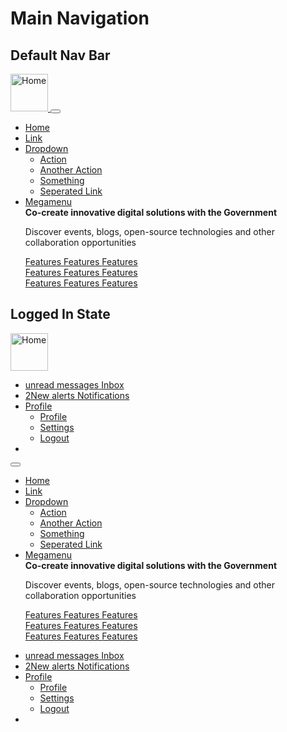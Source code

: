 
<Meta title="Components/Main Navigation/html" />

# Main Navigation

## Default Nav Bar

<Canvas>
  <Story name="Default">
    <nav class="sgds navbar navbar-expand-lg container">
      <a class="navbar-brand" href="#">
        <img
          src="https://digitalservice.ura.gov.sg/uds/img/svg/ura_logo_w_mission_left_color.svg"
          alt="Home"
          height="60"
        />
      </a>
      <button
        class="navbar-toggler"
        type="button"
        data-bs-toggle="collapse"
        data-bs-target="#navbarNav"
        aria-controls="navbarNav"
        aria-expanded="false"
        aria-label="Toggle navigation"
      >
        <i class="bi bi-list"></i>
      </button>
      <div class="collapse navbar-collapse" id="navbarNav">
        <ul class="navbar-nav">
          <li class="nav-item">
            <a class="nav-link" aria-current="page" href="#">
              Home
            </a>
          </li>
          <li class="nav-item">
            <a class="nav-link" aria-current="page" href="">
              Link
            </a>
          </li>
          <li class="nav-item sgds dropdown">
            <a
              class="nav-link sgds dropdown-toggle"
              href=""
              id="navbarDropdown"
              role="button"
              data-bs-toggle="dropdown"
              aria-expanded="false"
            >
              Dropdown<i class="bi bi-chevron-down"></i>
            </a>
            <ul class="dropdown-menu" aria-labelledby="navbarDropdown">
              <li>
                <a class="dropdown-item" href="">
                  Action
                </a>
              </li>
              <li>
                <a class="dropdown-item" href="">
                  Another Action
                </a>
              </li>
              <li>
                <a class="dropdown-item" href="">
                  Something
                </a>
              </li>
              <div class="dropdown-divider"></div>
              <li>
                <a class="dropdown-item" href="">
                  Seperated Link
                </a>
              </li>
            </ul>
          </li>
          <li class="nav-item sgds dropdown has-megamenu">
            <a
              class="nav-link sgds dropdown-toggle"
              href="#"
              id="megamenu"
              role="button"
              data-bs-toggle="dropdown"
              aria-expanded="false"
            >
              Megamenu<i class="bi bi-chevron-down"></i>
            </a>
            <div class="dropdown-menu megamenu p-3" aria-labelledby="megamenu">
              <div class="d-flex justify-content-start">
                <div>
                  <b>
                    Co-create innovative digital solutions with the Government
                  </b>
                  <p>
                    Discover events, blogs, open-source technologies and other
                    collaboration opportunities
                  </p>
                </div>
                <div>
                  <a class="dropdown-item" href="">
                    Features
                  </a>
                  <a class="dropdown-item" href="">
                    Features
                  </a>
                  <a class="dropdown-item" href="">
                    Features
                  </a>
                </div>
                <div>
                  <a class="dropdown-item" href="#">
                    Features
                  </a>
                  <a class="dropdown-item" href="#">
                    Features
                  </a>
                  <a class="dropdown-item" href="#">
                    Features
                  </a>
                </div>
                <div>
                  <a class="dropdown-item" href="#">
                    Features
                  </a>
                  <a class="dropdown-item" href="#">
                    Features
                  </a>
                  <a class="dropdown-item" href="#">
                    Features
                  </a>
                </div>
              </div>
            </div>
          </li>
        </ul>
      </div>
    </nav>
  </Story>
</Canvas>

## Logged In State

<Canvas>
  <Story name="Logged In">
    <nav class="sgds navbar navbar-expand-lg container">
      <a class="navbar-brand" href="#">
        <img
          src="https://digitalservice.ura.gov.sg/uds/img/svg/ura_logo_w_mission_left_color.svg"
          alt="Home"
          height="60"
        />
      </a>
      <ul class="navbar-nav ms-auto d-inline-flex d-lg-none flex-row">
        <li class="nav-item">
          <a class="nav-link" aria-current="page" href="#">
            <i class="bi bi-envelope h4 mb-0"></i>
            <span class="position-relative top-0 start-10 translate-middle p-2 bg-danger border border-light rounded-circle">
              <span class="visually-hidden">unread messages</span>
            </span>
            <span class="visually-hidden-focusable">Inbox</span>
          </a>
        </li>
        <li class="nav-item">
          <a class="nav-link" aria-current="page" href="#">
            <i class="bi bi-bell h4 mb-0"></i>
            <span class="position-relative top-0 start-10 translate-middle badge rounded-pill bg-danger">
              2<span class="visually-hidden">New alerts</span>
            </span>
            <span class="visually-hidden-focusable">Notifications</span>
          </a>
        </li>
        <li class="nav-item sgds dropdown">
          <a
            class="nav-link sgds dropdown-toggle"
            href=""
            id="navbarDropdown"
            role="button"
            data-bs-toggle="dropdown"
            aria-expanded="false"
          >
            <i class="bi bi-person h3 mb-0"></i>
            <span class="d-none d-lg-block">Profile</span>
          </a>
          <ul
            class="dropdown-menu position-absolute"
            aria-labelledby="navbarDropdown"
          >
            <li>
              <a class="dropdown-item" href="">
                Profile
              </a>
            </li>
            <li>
              <a class="dropdown-item" href="">
                Settings
              </a>
            </li>
            <div class="dropdown-divider"></div>
            <li>
              <a class="dropdown-item" href="">
                Logout
              </a>
            </li>
          </ul>
        </li>
        <li class="nav-item align-self-center d-none d-lg-block"></li>
      </ul>
      <button
        class="navbar-toggler"
        type="button"
        data-bs-toggle="collapse"
        data-bs-target="#navbarNav"
        aria-controls="navbarNav"
        aria-expanded="false"
        aria-label="Toggle navigation"
      >
        <i class="bi bi-list"></i>
      </button>
      <div class="collapse navbar-collapse" id="navbarNav">
        <ul class="navbar-nav">
          <li class="nav-item">
            <a class="nav-link active" aria-current="page" href="#">
              Home
            </a>
          </li>
          <li class="nav-item">
            <a class="nav-link" aria-current="page" href="">
              Link
            </a>
          </li>
          <li class="nav-item sgds dropdown">
            <a
              class="nav-link sgds dropdown-toggle"
              href=""
              id="navbarDropdown"
              role="button"
              data-bs-toggle="dropdown"
              aria-expanded="false"
            >
              Dropdown<i class="bi bi-chevron-down"></i>
            </a>
            <ul class="dropdown-menu" aria-labelledby="navbarDropdown">
              <li>
                <a class="dropdown-item" href="">
                  Action
                </a>
              </li>
              <li>
                <a class="dropdown-item" href="">
                  Another Action
                </a>
              </li>
              <li>
                <a class="dropdown-item" href="">
                  Something
                </a>
              </li>
              <div class="dropdown-divider"></div>
              <li>
                <a class="dropdown-item" href="">
                  Seperated Link
                </a>
              </li>
            </ul>
          </li>
          <li class="nav-item sgds dropdown has-megamenu">
            <a
              class="nav-link sgds dropdown-toggle"
              href="#"
              id="megamenu"
              role="button"
              data-bs-toggle="dropdown"
              aria-expanded="false"
            >
              Megamenu<i class="bi bi-chevron-down"></i>
            </a>
            <div class="dropdown-menu megamenu p-3" aria-labelledby="megamenu">
              <div class="d-flex justify-content-start">
                <div>
                  <b>
                    Co-create innovative digital solutions with the Government
                  </b>
                  <p>
                    Discover events, blogs, open-source technologies and other
                    collaboration opportunities
                  </p>
                </div>
                <div>
                  <a class="dropdown-item" href="">
                    Features
                  </a>
                  <a class="dropdown-item" href="">
                    Features
                  </a>
                  <a class="dropdown-item" href="">
                    Features
                  </a>
                </div>
                <div>
                  <a class="dropdown-item" href="#">
                    Features
                  </a>
                  <a class="dropdown-item" href="#">
                    Features
                  </a>
                  <a class="dropdown-item" href="#">
                    Features
                  </a>
                </div>
                <div>
                  <a class="dropdown-item" href="#">
                    Features
                  </a>
                  <a class="dropdown-item" href="#">
                    Features
                  </a>
                  <a class="dropdown-item" href="#">
                    Features
                  </a>
                </div>
              </div>
            </div>
          </li>
        </ul>
        <ul class="navbar-nav ms-auto d-none d-sm-none d-md-none d-lg-flex">
          <li class="nav-item">
            <a class="nav-link" aria-current="page" href="#">
              <i class="bi bi-envelope h4 mb-0"></i>
              <span class="position-relative top-0 start-10 translate-middle p-2 bg-danger border border-light rounded-circle">
                <span class="visually-hidden">unread messages</span>
              </span>
              <span class="visually-hidden-focusable">Inbox</span>
            </a>
          </li>
          <li class="nav-item">
            <a class="nav-link" aria-current="page" href="#">
              <i class="bi bi-bell h4 mb-0"></i>
              <span class="position-relative top-0 start-10 translate-middle badge rounded-pill bg-danger">
                2<span class="visually-hidden">New alerts</span>
              </span>
              <span class="visually-hidden-focusable">Notifications</span>
            </a>
          </li>
          <li class="nav-item sgds dropdown">
            <a
              class="nav-link sgds dropdown-toggle"
              href=""
              id="navbarDropdownProfile"
              role="button"
              data-bs-toggle="dropdown"
              aria-expanded="false"
            >
              <i class="bi bi-person h3 mb-0"></i>
              Profile
            </a>
            <ul
              class="dropdown-menu position-absolute"
              aria-labelledby="navbarDropdownProfile"
            >
              <li>
                <a class="dropdown-item" href="">
                  Profile
                </a>
              </li>
              <li>
                <a class="dropdown-item" href="">
                  Settings
                </a>
              </li>
              <div class="dropdown-divider"></div>
              <li>
                <a class="dropdown-item" href="">
                  Logout
                </a>
              </li>
            </ul>
          </li>
          <li class="nav-item align-self-center d-none d-lg-block"></li>
        </ul>
      </div>
    </nav>
  </Story>
</Canvas>
